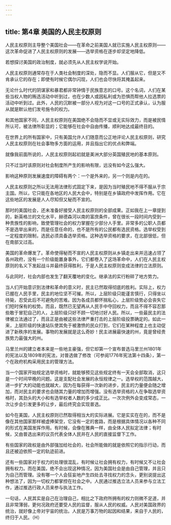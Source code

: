 ```yaml
---
---
---
```

title: 第4章 美国的人民主权原则
---

人民主权原则主导整个美国社会——在革命之前美国人就已实施人民主权原则——这次革命促进了人民主权原则的发展——选举资格在逐步却坚定地降低。





若想探讨美国的政治制度，就必须先从人民主权学说开始。

人民主权原则通常存在于人类社会制度的深处，隐而不显。人们服从它，但是又不肯承认它的存在；即使有时候它偶尔闪现，人们也会尽快将其掩盖起来。

无论什么时代的阴谋家和暴君都非常钟情于民族意志的口号。这个名词，人们在某些当权人物的贿选活动中听到过，也在少数人或因私利或为恐惧而帮他人拉选票的活动中听到过。此外，人民的沉默被一部分人视为对这一口号的正式承认，认为服从就是默认他们发号施令的权力。

和其他国家不同，人民主权原则在美国绝不会隐而不显或无实际效力，而是被民情所认可，被法律所彰显的；它能够在社会中自由传播，顺利地达成最终目的。

在世界上的所有国家中，只有美国允许人们随意而公正地评论人民主权原则，研究人民主权原则在社会事物多方面的运用，并且指出它的优点和弊端。

就像我前面所说的，人民主权原则起初就是美洲大部分英国殖民地的基本原则。

只不过当时该原则对社会制度所产生的影响有限，远没有如今这么强大。

影响这种原则发展速度的障碍有两个：一个是外来的，另一个则是内在的。

人民主权原则之所以无法用法律形式固定下来，是因为当时殖民地不得不服从于宗主国。所以，它只能在各地区的人民大会中，特别是在乡镇政府中发挥作用。它在这些地区的发展是人人尽知但又秘而不宣的。

那时的美国社会，还未准备好接受人民主权原则的全部成果。正如我在上一章提到的，新英格兰的文化水平，赫德森河以南的富庶条件，曾在很长一段时间内受到一种贵族性的影响，致使管理社会的权力掌握在少部分人手里。非常多的公职人员都不是选举出来的，而是任意任命的，也不是所有的公民都有选民资格。选举权受到一定程度的限制，选民必须具备选举资格。这种选举资格的要求，在北部很低，但在南部又过高。

美国的革命爆发了。革命使得秘而不宣的人民主权原则从乡镇走出来并迅速占领了各州政府，没有一个阶级能置身事外，它们都卷入了这场革命中，人们在人民主权原则的名义下发起战斗并最终获得胜利，于是人民主权原则变成法律的立法原则。

与此同时，社会内部也发生了翻天覆地的变化。继承法的实行粉碎了地方势力。

当人们开始意识到法律和革命的意义时，民主已然取得彻底的胜利。实际上，权力已握在人民手里，民主的地位坚不可摧。所以，上层阶级只能谨言慎行，只得坐以待毙，忍受此后不可避免的苦难。因为各成员都怀揣私心，上层阶级势必会丧失它们短时保有的权势。而且，既然已无望再从人民手中夺回权力，而且不得不容忍那些敢于冒犯自己的人，上层阶级只好不顾一切地讨好人民。所以，一些最民主的法律被立法通过了，而且正是由被这些法律严重打击的上层阶级投票确定的。如此一来，上层阶级的快速站队使其免于被激愤的民众打到，它们在某种程度上也主动促进了新秩序的发展。事物的发展就是这么奇妙！民主进展最快速的州，竟是曾经贵族势力最强大的州。

马里兰州的建立者本来是一些地主豪强，但它却第一个宣布普选马里兰州1801年的宪法以及1809年的宪法，对普选做了修改（可参阅1776年宪法第十四条），第一个在政府机构采用民主的管理方法。

当一个国家开始规定选举资格时，就能够预见这些规定终有一天会全部取消，这只是一个时间早晚的问题。这是支配社会发展的永恒规律之一。选举权的范围越大，进一步扩大的动能也就越大，因为在每获得一次新的进步，民主的力量便会随之增加，而对民主的要求也会随其力量的增加而增强。没有选举资格的人在争取选举资格时，其劲头的大小和有选举权者人数的多少成正比。一次次例外会变成常态，一次让步会引发更多的让步，最后终究会实现普选。

如今在美国，人民主权原则已然取得相当大的实际进展。它是实实在在的，而不是像在其他国家那样被虚捧架空，它没有一定的套路，而是根据具体情况以各种不同的形式在美国发挥作用。有时候，会像在雅典一样，由全体人民拟定法律；有时候，又由普选出来的议员代表全体人民并在人民的直接监督下工作。

有些国家的政权是由外部强加给社会的，社会所能做的就是依照它的指示行动，而且还被迫依照一定的轨迹前进。

还有一些国家对于权力的处理很混乱，有时候让社会拥有权力，有时候又不让社会拥有权力。而在美国，绝不会出现这种情况，因为美国社会是由自己管理，并且只为自己而管理。没有哪一个人会狂妄地产生四处去寻找权力的念头，更别说提出这种想法了，因为一切权力都掌控在社会之中。人民通过推选立法人员来参与立法工作，通过推选行政人员来参与执法工作。

一句话，人民其实是自己在治理自己，相比之下政府所拥有的权力则微不足道，并且非常薄弱，更何况政府还要受人民的监督，服从人民的权威。人民对美国政界的统治，就好像上帝对宇宙的统治。人民是万事万物的起因和结果，来自于人民的，终归于人民。（H）